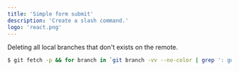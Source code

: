 ```yaml
---
title: 'Simple form submit'
description: 'Create a slash command.'
logo: 'react.png'
---
```


Deleting all local branches that don't exists on the remote.

```bash
$ git fetch -p && for branch in `git branch -vv --no-color | grep ': gone]' | awk '{print $1}'`; do git branch -D $branch; done
```
